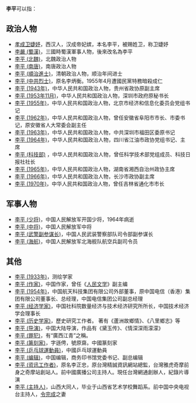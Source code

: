 '''李平'''可以指：

== 政治人物 ==
* [[孝成卫婕妤|孝成卫婕妤]]，西汉人，汉成帝妃嫔，本名李平，被赐姓卫，称卫婕妤
* [[李嚴_(蜀漢)|李嚴 (蜀漢)]]，三國時蜀漢軍事人物，後來改名為李平
* [[李平_(北魏)|李平 (北魏)]]，北魏政治人物
* [[李平_(南唐)|李平 (南唐)]]，南唐政治人物
* [[李平_(順治進士)|李平 (順治進士)]]，清朝政治人物，顺治年间进士
* [[李平_(中共烈士)|李平 (中共烈士)]]，原名李炳衡。1955年4月遭國民黨特務暗殺成仁
* [[李平_(1943年)|李平 (1943年)]]，中华人民共和国政治人物，贵州省政协原副主席
* [[李平_(1953年11月)|李平 (1953年11月)]]，中华人民共和国政治人物，深圳市政府原秘书长
* [[李平_(1955年)|李平 (1955年)]]，中华人民共和国政治人物，北京市经济和信息化委员会党组书记
* [[李平_(1962年)|李平 (1962年)]]，中华人民共和国政治人物，曾任安徽省阜阳市市长、市委书记，原安徽省人大常委会副主任
* [[李平_(1963年)|李平 (1963年)]]，中华人民共和国政治人物，中共深圳市福田区委原书记
* [[李平_(1964年)|李平 (1964年)]]，中华人民共和国政治人物，四川省江油市政协党组书记、主席
* [[李平_(科技部)|李平 (科技部)]]<!--约1964年生-->，中华人民共和国政治人物，曾任科学技术部党组成员、科技日报社社长
* [[李平_(1965年)|李平 (1965年)]]，中华人民共和国政治人物，湖南省湘西自治州政协主席
* [[李平_(1966年)|李平 (1966年)]]，中华人民共和国政治人物，长沙市政协副主席
* [[李平_(1970年)|李平 (1970年)]]，中华人民共和国政治人物，曾任吉林省通化市市长

== 军事人物 ==
* [[李平_(少将)|李平 (少将)]]，中国人民解放军开国少将，1964年病逝
* [[李平_(中将)|李平 (中将)]]，中国人民解放军中将
* [[李平_(武警副参谋长)|李平 (武警副参谋长)]]，中国人民武装警察部队司令部副参谋长
* [[李平_(海航)|李平 (海航)]]，中国人民解放军北海舰队航空兵副司令员

== 其他 ==
* [[李平_(1933年)|李平 (1933年)]]，测绘学家
* [[李平_(作家)|李平 (作家)]]，中国作家，曾任《[[人民文学|人民文学]]》副主编
* [[李平_(1954年)|李平 (1954年)]]，中国航天科技集团有限公司外部董事，原中国电信（香港）集团有限公司董事长、总经理，中国电信集团公司副总经理
* [[李平_(经济学家)|李平 (经济学家)]]，中国社科院数量经济与技术经济研究所所长，中国技术经济学会理事长
* [[李平_(历史学家)|李平 (历史学家)]]，歷史研究工作者。 著有《蘆洲故鄉情》、《八里鄉志》等
* [[李平_(导演)|李平 (导演)]]，中国大陆导演，作品有《黛玉传》、《情深深雨濛濛》
* [[李平_(罪犯)|李平 (罪犯)]]，有“廣西江青”之稱。
* [[李平_(篆刻家)|李平 (篆刻家)]]，字遜俜，號原齋。中國篆刻家
* [[李平_(乒乓球運動員)|李平 (乒乓球運動員)]]，中國乒乓球運動員
* [[李平_(编辑)|李平 (编辑)]]，中国编辑，商务印书馆党委书记、副总编辑
* [[李平_(资讯工作者)|李平 (资讯工作者)]]，原名李正忠，原台灣精誠資訊網站總監，台灣雅虎奇摩前身之奇摩站創站人。前中國廣播公司主持人。現任台灣網通創辦人，紀錄片導演
* [[李平_(主持人)|李平 (主持人)]]，山西大同人，毕业于山西省艺术学校舞蹈系。前中国中央电视台主持人，[[令完成|令完成]]之妻

{{Disambiguation|P|Cat=二字李姓人名消歧义}}
